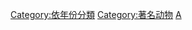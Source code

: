 {{Commonscat|Animal deaths by year}}
[[Category:依年份分類|Category:依年份分類]]
[[Category:著名动物|Category:著名动物]]
[[Category:各年份事件|A]]
